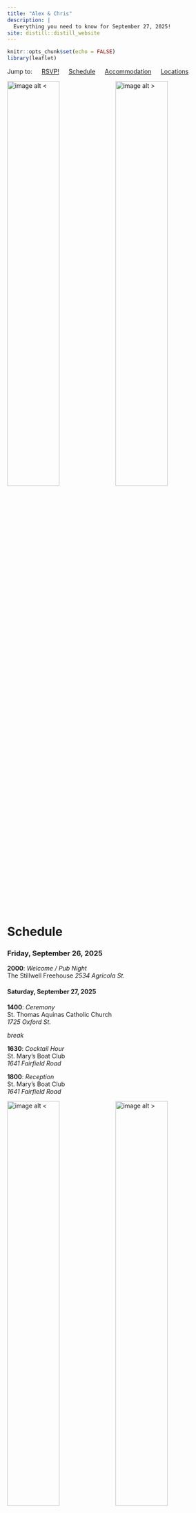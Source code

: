 ```yaml
---
title: "Alex & Chris"
description: |
  Everything you need to know for September 27, 2025!
site: distill::distill_website
---
```


```r
knitr::opts_chunk$set(echo = FALSE)
library(leaflet)
```

Jump to: &emsp; [RSVP!](cgrdn.github.io/rsvp.html) &emsp; [Schedule](#Schedule) &emsp; [Accommodation](#Accommodation) &emsp; [Locations](#Locations)

![image alt <](images/EDF09105-27BB-46FD-90E1-003053D02E4A-8993-000004C46F8BF18B.JPEG){width=49%} ![image alt >](images/IMG_1749.JPEG){width=49%}

# Schedule {#Schedule}

### Friday, September 26, 2025

__2000__: *Welcome / Pub Night*\
The Stillwell Freehouse
*2534 Agricola St.*

#### Saturday, September 27, 2025

__1400__: *Ceremony*\
St. Thomas Aquinas Catholic Church\
*1725 Oxford St.*

*break*

__1630__: *Cocktail Hour*\
St. Mary's Boat Club\
*1641 Fairfield Road*

__1800__: *Reception*\
St. Mary's Boat Club\
*1641 Fairfield Road*

![image alt <](images/C3D6A66F-C6F8-47A7-A3FA-B95E9335E76F-73056-000052F361037A9D.JPEG){width=49%} ![image alt >](images/IMG_2002.JPEG){width=49%}\

# Accommodation {#Accommodation}

More info to come - we will be getting rates for blocks of rooms from the following hotels in the new year: 

* [The Lord Nelson](https://lordnelsonhotel.ca/) (1515 South Park St.)
* [Sutton Place](https://www.suttonplace.com/halifax) (1700 Grafton St.)
* [Cambridge Suites](http://www.cambridgesuiteshalifax.com/) (1583 Brunswick St.)

# Favourite Places & Important Locations {#Locations}

_Key locations and our personal recommendations for Halifax!_ Add this as a list in [Google Maps](https://maps.app.goo.gl/riA8Z72gBKDnbhJFA) or as a guide in [Apple Maps](https://guides.apple.com/?ug=CgxBbGV4ICYgQ2hyaXMSDQiuTRC6%2Br6vt5jPt3cSDQiuTRCW0%2BihhNzD5xoSDgiuTRC%2B%2BsjQw6mesqgBEg4Irk0Q5K6XtumEoq%2BrARIOCK5NELndnr2Uwoy40QESDQiuTRD%2Bl%2Fnzivf1lTcSDgiuTRCUpPDnnLnDg5IBEg4Irk0Q882q2d225drbARIOCK5NEJjH6%2FD55LGXxAESDgiuTRCBpIH3%2Be2ho7EBEg4Irk0QwP3z75bfioW%2BARINCK5NEOOn%2BI%2Bb7pKjYxIMCK5NEMmxysees9sREg4Irk0QuOur%2BYG%2FwY7DARIOCK5NEN6K94GAtIH%2B%2BQE%3D).

```r
df <- read.csv("fav_places.csv")

logos <- awesomeIconList(
  bar = makeAwesomeIcon(
    icon = "beer-mug-empty",
    iconColor = "black",
    markerColor = "blue",
    library = "fa"
  ),
  restaurant = makeAwesomeIcon(
    icon = "martini-glass-citrus",
    iconColor = "black",
    markerColor = "blue",
    library = "fa"
  ),
  icecream = makeAwesomeIcon(
    icon = "ice-cream",
    iconColor = "black",
    markerColor = "blue",
    library = "fa"
  ),
  pizza = makeAwesomeIcon(
    icon = "pizza-slice",
    iconColor = "black",
    markerColor = "blue",
    library = "fa"
  ),
  church = makeAwesomeIcon(
    icon = "church",
    iconColor = "black",
    markerColor = "red",
    library = "fa"
  ),
  reception = makeAwesomeIcon(
    icon = "heart",
    iconColor = "black",
    markerColor = "red",
    library = "fa"
  ),
  home = makeAwesomeIcon(
    icon = "house",
    iconColor = "black",
    markerColor = "green",
    library = "fa"
  ),
  coffee = makeAwesomeIcon(
    icon = "mug-saucer",
    iconColor = "black",
    markerColor = "orange",
    library = "fa"
  ),
  hotel = makeAwesomeIcon(
    icon = "hotel",
    iconColor = "black",
    markerColor = "purple",
    library = "fa"
  )
)

m <- leaflet() %>%
  addProviderTiles(providers$CartoDB.Positron) %>%
  setView(lat = 44.65065108508493, lng = -63.593375588138834, zoom = 13) %>%
  addAwesomeMarkers(
    data = df,
    lat = ~lat, lng = ~lng,
    icon = ~logos[df$Type],
    popup = paste0(
      df$Name, "<br/>", df$Address, "<br/>Description: ", df$Description
    )
  )
m
```


![image alt <](images/IMG_0146.JPEG){width=49%} ![image alt >](images/IMG_2009.JPEG){width=49%}\

![image alt <](images/DSCF3681.jpg){width=49%} ![image alt >](images/DSCF3948.jpg){width=49%} 
